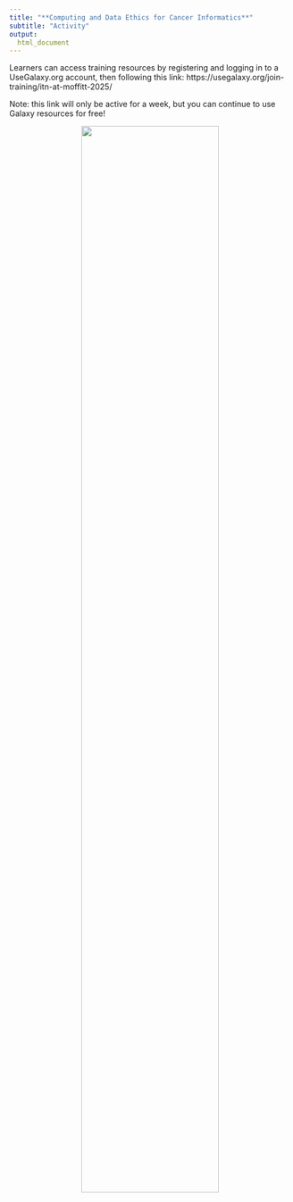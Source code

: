 ```yaml
---
title: "**Computing and Data Ethics for Cancer Informatics**"
subtitle: "Activity"
output:
  html_document
---
```



Learners can access training resources by registering and logging in to
a UseGalaxy.org account, then following this link:
https://usegalaxy.org/join-training/itn-at-moffitt-2025/ 

Note: this link will only be active for a week, but you can continue to use Galaxy resources for free!

<p align="center" >
    <img width="70%" src="resources/images/galaxy_get_started.png" class="img_shad">
</p>

